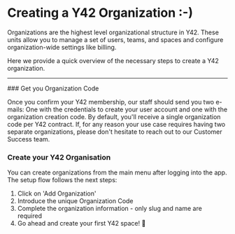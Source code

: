 
# Creating a Y42 Organization :-) 

Organizations are the highest level organizational structure in Y42. These units allow you to manage a set of users, teams, and spaces and configure organization-wide settings like billing.

Here we provide a quick overview of the necessary steps to create a Y42 organization.

---

<Steps className="">
### Get you Organization Code

Once you confirm your Y42 membership, our staff should send you two e-mails: One with the credentials to create your user account and one with the organization creation code. By default, you'll receive a single organization code per Y42 contract. If, for any reason your use case requires having two separate organizations, please don't hesitate to reach out to our Customer Success team.

### Create your Y42 Organisation

You can create organizations from the main menu after logging into the app. The setup flow follows the next steps:

1. Click on 'Add Organization'
2. Introduce the unique Organization Code
3. Complete the organization information - only slug and name are required
4. Go ahead and create your first Y42 space! 🚀

</Steps>
